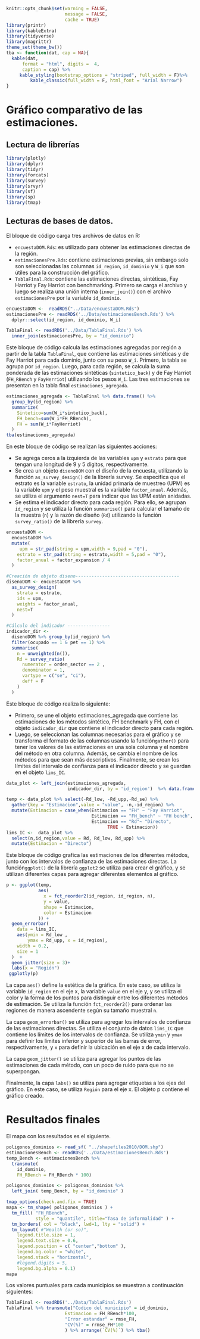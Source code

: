 ```r
knitr::opts_chunk$set(warning = FALSE, 
                      message = FALSE,
                      cache = TRUE)
library(printr)
library(kableExtra)
library(tidyverse)
library(magrittr)
theme_set(theme_bw())
tba <- function(dat, cap = NA){
  kable(dat,
      format = "html", digits =  4,
      caption = cap) %>% 
     kable_styling(bootstrap_options = "striped", full_width = F)%>%
         kable_classic(full_width = F, html_font = "Arial Narrow")
}
```

# Gráfico comparativo de las estimaciones.

## Lectura de librerías

```r
library(plotly)
library(dplyr)
library(tidyr)
library(forcats)
library(survey)
library(srvyr)
library(sf)
library(sp)
library(tmap)
```

## Lecturas de bases de datos. 

El bloque de código carga tres archivos de datos en R:

  -   `encuestaDOM.Rds`: es utilizado para obtener las estimaciones directas de la región.
  -   `estimacionesPre.Rds`: contiene estimaciones previas, sin embargo solo son seleccionadas las columnas `id_region`, `id_dominio` y `W_i` que son útiles para la construcción del gráfico.
  -   `TablaFinal.Rds`: contiene las estimaciones directas, sintéticas, Fay Harriot  y Fay Harriot con benchmarking. Primero se carga el archivo y luego se realiza una unión interna (`inner_join()`) con el archivo `estimacionesPre` por la variable `id_dominio`.

```r
encuestaDOM <-  readRDS("../Data/encuestaDOM.Rds")
estimacionesPre <- readRDS('../Data/estimacionesBench.Rds') %>% 
  dplyr::select(id_region, id_dominio, W_i)

TablaFinal <- readRDS('../Data/TablaFinal.Rds') %>% 
  inner_join(estimacionesPre, by = "id_dominio")
```

Este bloque de código calcula las estimaciones agregadas por región a partir de la tabla `TablaFinal`, que contiene las estimaciones sintéticas y de Fay Harriot para cada dominio, junto con su peso `W_i`. Primero, la tabla se agrupa por `id_region`. Luego, para cada región, se calcula la suma ponderada de las estimaciones sintéticas (`sintetico_back`) y de Fay Harriot (`FH_RBench` y `FayHerriot`) utilizando los pesos `W_i`. Las tres estimaciones se presentan en la tabla final `estimaciones_agregada`.

```r
estimaciones_agregada <- TablaFinal %>% data.frame() %>% 
  group_by(id_region) %>% 
  summarize(
    Sintetico=sum(W_i*sintetico_back),
    FH_bench=sum(W_i*FH_RBench),
    FH = sum(W_i*FayHerriot)
  )
tba(estimaciones_agregada)
```

En este bloque de código se realizan las siguientes acciones:

  -   Se agrega ceros a la izquierda de las variables `upm` y `estrato` para que tengan una longitud de 9 y 5 dígitos, respectivamente.
  -   Se crea un objeto `disenoDOM` con el diseño de la encuesta, utilizando la función `as_survey_design()` de la librería survey. Se especifica que el estrato es la variable `estrato`, la unidad primaria de muestreo (UPM) es la variable `upm` y el peso muestral es la variable `factor_anual`. Además, se utiliza el argumento `nest=T` para indicar que las UPM están anidadas.
  -   Se estima el indicador directo para cada región. Para ello,  se agrupan `id_region` y se utiliza la función `summarise()` para calcular el tamaño de la muestra (`n`) y la razón de diseño (`Rd`) utilizando la función `survey_ratio()` de la librería `survey`.

```r
encuestaDOM <-
  encuestaDOM %>%
  mutate(
     upm = str_pad(string = upm,width = 9,pad = "0"),
    estrato = str_pad(string = estrato,width = 5,pad = "0"),
    factor_anual = factor_expansion / 4
  )

#Creación de objeto diseno--------------------------------------- 
disenoDOM <- encuestaDOM %>%
  as_survey_design(
    strata = estrato,
    ids = upm,
    weights = factor_anual,
    nest=T
  )

#Cálculo del indicador ----------------
indicador_dir <-
  disenoDOM %>% group_by(id_region) %>%
  filter(ocupado == 1 & pet == 1) %>%
  summarise(
    n = unweighted(n()),
    Rd = survey_ratio(
      numerator = orden_sector == 2 ,
      denominator = 1,
      vartype = c("se", "ci"),
      deff = F
    )
  )
```

Este bloque de código realiza lo siguiente:

  -   Primero, se une el objeto estimaciones_agregada que contiene las estimaciones de los métodos sintético, FH benchmark y FH, con el objeto `indicador_dir` que contiene el indicador directo para cada región.
  -   Luego, se seleccionan las columnas necesarias para el gráfico y se transforma el formato de las columnas usando la función` gather()` para tener los valores de las estimaciones en una sola columna y el nombre del método en otra columna. Además, se cambia el nombre de los métodos para que sean más descriptivos.
Finalmente, se crean los límites del intervalo de confianza para el indicador directo y se guardan en el objeto `lims_IC`.

```r
data_plot <- left_join(estimaciones_agregada, 
                       indicador_dir, by = 'id_region')  %>% data.frame()

temp <- data_plot %>% select(-Rd_low, -Rd_upp,-Rd_se) %>%
  gather(key = "Estimacion",value = "value", -n,-id_region) %>% 
  mutate(Estimacion = case_when(Estimacion == "FH" ~ "Fay Harriot",
                                Estimacion == "FH_bench" ~ "FH bench",
                                Estimacion == "Rd"~ "Directo",
                                      TRUE ~ Estimacion))
lims_IC <-  data_plot %>%
  select(n,id_region,value = Rd, Rd_low, Rd_upp) %>% 
  mutate(Estimacion = "Directo")
```

Este bloque de código grafica las estimaciones de los diferentes métodos, junto con los intervalos de confianza de las estimaciones directas. La función` ggplot()` de la librería `ggplot2` se utiliza para crear el gráfico, y se utilizan diferentes capas para agregar diferentes elementos al gráfico.

```r
p <- ggplot(temp,
            aes(
              x = fct_reorder2(id_region, id_region, n),
              y = value,
              shape = Estimacion,
              color = Estimacion
            )) +
  geom_errorbar(
    data = lims_IC,
    aes(ymin = Rd_low ,
        ymax = Rd_upp, x = id_region),
    width = 0.2,
    size = 1
  )  +
  geom_jitter(size = 3)+
  labs(x = "Región")
 ggplotly(p)
```

La capa `aes()` define la estética de la gráfica. En este caso, se utiliza la variable `id_region` en el eje x, la variable `value` en el eje y, y se utiliza el color y la forma de los puntos para distinguir entre los diferentes métodos de estimación. Se utiliza la función `fct_reorder2()` para ordenar las regiones de manera ascendente según su tamaño muestral `n`.

La capa `geom_errorbar()` se utiliza para agregar los intervalos de confianza de las estimaciones directas. Se utiliza el conjunto de datos `lims_IC` que contiene los límites de los intervalos de confianza. Se utiliza `ymin` y `ymax` para definir los límites inferior y superior de las barras de error, respectivamente, y `x` para definir la ubicación en el eje x de cada intervalo.

La capa `geom_jitter()` se utiliza para agregar los puntos de las estimaciones de cada método, con un poco de ruido para que no se superpongan.

Finalmente, la capa `labs()` se utiliza para agregar etiquetas a los ejes del gráfico. En este caso, se utiliza `Región` para el eje x. El objeto p contiene el gráfico creado.


# Resultados finales 
El mapa con los resultados es el siguiente. 

```r
poligonos_dominios <- read_sf( "../shapefiles2010/DOM.shp") 
estimacionesBench <- readRDS('../Data/estimacionesBench.Rds')
temp_Bench <- estimacionesBench %>%
  transmute(
    id_dominio,
    FH_RBench = FH_RBench * 100)

poligonos_dominios <- poligonos_dominios %>%
  left_join( temp_Bench, by = "id_dominio" ) 

tmap_options(check.and.fix = TRUE)
mapa <- tm_shape( poligonos_dominios ) +
  tm_fill( "FH_RBench",
           style = "quantile", title="Tasa de informalidad" ) +
  tm_borders( col = "black", lwd=1, lty = "solid") +
  tm_layout( #"Wealth (or so)",
    legend.title.size = 1,
    legend.text.size = 0.6,
    legend.position = c( "center","bottom" ),
    legend.bg.color = "white",
    legend.stack = "horizontal",
    #legend.digits = 5,
    legend.bg.alpha = 0.1) 
mapa

```

Los valores puntuales para cada municipios se muestran a continuación  siguientes:

```r
TablaFinal <- readRDS('../Data/TablaFinal.Rds')
TablaFinal %>% transmute("Codico del municipio" = id_dominio, 
                      Estimacion = FH_RBench*100, 
                      "Error estandar" = rmse_FH, 
                      "CV(%)" = rrmse_FH*100
                      ) %>% arrange(`CV(%)`) %>% tba()
```

